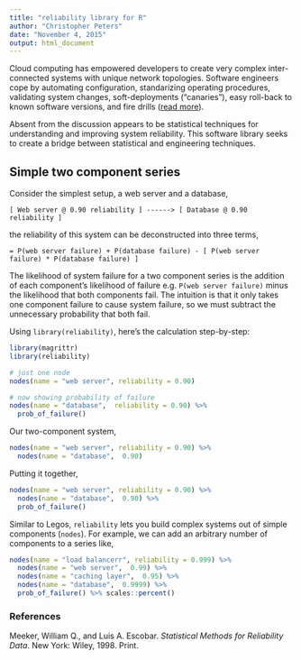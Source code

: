 ```yaml
---
title: "reliability library for R"
author: "Christopher Peters"
date: "November 4, 2015"
output: html_document
---
```


Cloud computing has empowered developers to create very complex inter-connected systems with unique network topologies. Software engineers cope by automating configuration, standarizing operating procedures, validating system changes, soft-deployments ("canaries"), easy roll-back to known software versions, and fire drills ([read more](http://queue.acm.org/detail.cfm?id=2839461)).

Absent from the discussion appears to be statistical techniques for understanding and improving system reliability. This software library seeks to create a bridge between statistical and engineering techniques.

## Simple two component series

Consider the simplest setup, a web server and a database,

`[ Web server @ 0.90 reliability ] ------> [ Database @ 0.90 reliability ]`

the reliability of this system can be deconstructed into three terms,

`= P(web server failure) + P(database failure) - [ P(web server failure) * P(database failure) ]`

The likelihood of system failure for a two component series is the addition of each component's likelihood of failure e.g. `P(web server failure)` minus the likelihood that both components fail. The intuition is that it only takes one component failure to cause system failure, so we must subtract the unnecessary probability that both fail.

Using `library(reliability)`, here's the calculation step-by-step:

```r
library(magrittr)
library(reliability)

# just one node
nodes(name = "web server", reliability = 0.90)

# now showing probability of failure
nodes(name = "database",  reliability = 0.90) %>%
  prob_of_failure()
```

Our two-component system,

```r
nodes(name = "web server", reliability = 0.90) %>%
  nodes(name = "database",  0.90)
```

Putting it together,

```r
nodes(name = "web server", reliability = 0.90) %>%
  nodes(name = "database",  0.90) %>%
  prob_of_failure()
```

Similar to Legos, `reliability` lets you build complex systems out of simple components (`nodes`). For example, we can add an arbitrary number of components to a series like,

```r
nodes(name = "load balancerr", reliability = 0.999) %>%
  nodes(name = "web server",  0.99) %>%
  nodes(name = "caching layer",  0.95) %>%
  nodes(name = "database",  0.9999) %>%
  prob_of_failure() %>% scales::percent()
```



### References

Meeker, William Q., and Luis A. Escobar. _Statistical Methods for Reliability Data_. New York: Wiley, 1998. Print.


